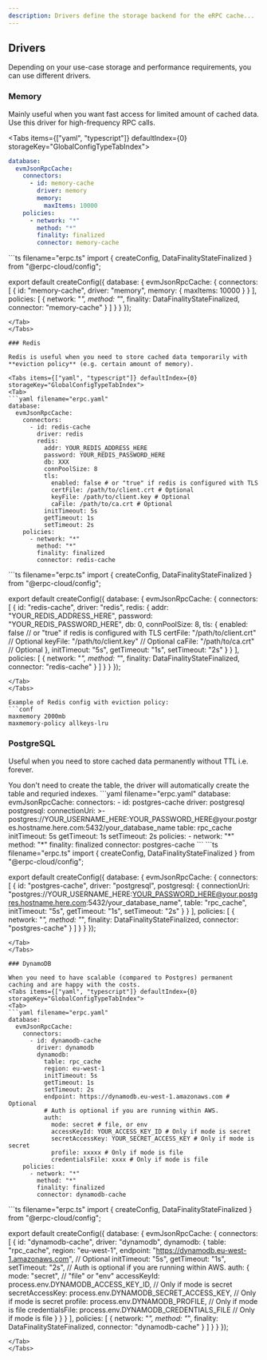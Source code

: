 ```yaml
---
description: Drivers define the storage backend for the eRPC cache...
---
```



## Drivers

Depending on your use-case storage and performance requirements, you can use different drivers.

### Memory

Mainly useful when you want fast access for limited amount of cached data. Use this driver for high-frequency RPC calls.

<Tabs items={["yaml", "typescript"]} defaultIndex={0} storageKey="GlobalConfigTypeTabIndex">
<Tab>
```yaml filename="erpc.yaml"
database:
  evmJsonRpcCache:
    connectors:
      - id: memory-cache
        driver: memory
        memory:
          maxItems: 10000
    policies:
      - network: "*"
        method: "*"
        finality: finalized
        connector: memory-cache
```
</Tab>
<Tab>
```ts filename="erpc.ts"
import { 
  createConfig,
  DataFinalityStateFinalized
} from "@erpc-cloud/config";

export default createConfig({
  database: {
    evmJsonRpcCache: {
      connectors: [
        {
          id: "memory-cache",
          driver: "memory", 
          memory: {
            maxItems: 10000
          }
        }
      ],
      policies: [
        {
          network: "*",
          method: "*",
          finality: DataFinalityStateFinalized,
          connector: "memory-cache"
        }
      ]
    }
  }
});
```
</Tab>
</Tabs>

### Redis

Redis is useful when you need to store cached data temporarily with **eviction policy** (e.g. certain amount of memory).

<Tabs items={["yaml", "typescript"]} defaultIndex={0} storageKey="GlobalConfigTypeTabIndex">
<Tab>
```yaml filename="erpc.yaml"
database:
  evmJsonRpcCache:
    connectors:
      - id: redis-cache
        driver: redis
        redis:
          addr: YOUR_REDIS_ADDRESS_HERE
          password: YOUR_REDIS_PASSWORD_HERE
          db: XXX
          connPoolSize: 8
          tls:
            enabled: false # or "true" if redis is configured with TLS
            certFile: /path/to/client.crt # Optional
            keyFile: /path/to/client.key # Optional
            caFile: /path/to/ca.crt # Optional
          initTimeout: 5s
          getTimeout: 1s
          setTimeout: 2s
    policies:
      - network: "*"
        method: "*"
        finality: finalized
        connector: redis-cache
```
</Tab>
<Tab>
```ts filename="erpc.ts"
import { 
  createConfig,
  DataFinalityStateFinalized
} from "@erpc-cloud/config";

export default createConfig({
  database: {
    evmJsonRpcCache: {
      connectors: [
        {
          id: "redis-cache",
          driver: "redis",
          redis: {
            addr: "YOUR_REDIS_ADDRESS_HERE",
            password: "YOUR_REDIS_PASSWORD_HERE",
            db: 0,
            connPoolSize: 8,
            tls: {
              enabled: false // or "true" if redis is configured with TLS
              certFile: "/path/to/client.crt" // Optional
              keyFile: "/path/to/client.key" // Optional
              caFile: "/path/to/ca.crt" // Optional
            },
            initTimeout: "5s",
            getTimeout: "1s",
            setTimeout: "2s"
          }
        }
      ],
      policies: [
        {
          network: "*",
          method: "*",
          finality: DataFinalityStateFinalized,
          connector: "redis-cache"
        }
      ]
    }
  }
});
```
</Tab>
</Tabs>

Example of Redis config with eviction policy:
```conf
maxmemory 2000mb
maxmemory-policy allkeys-lru
```

### PostgreSQL

Useful when you need to store cached data permanently without TTL i.e. forever.

<Callout type="info">
  You don't need to create the table, the driver will automatically create the
  table and requried indexes.
</Callout>
<Tabs items={["yaml", "typescript"]} defaultIndex={0} storageKey="GlobalConfigTypeTabIndex">
<Tab>
```yaml filename="erpc.yaml"
database:
  evmJsonRpcCache:
    connectors:
      - id: postgres-cache
        driver: postgresql
        postgresql:
          connectionUri: >-
            postgres://YOUR_USERNAME_HERE:YOUR_PASSWORD_HERE@your.postgres.hostname.here.com:5432/your_database_name
          table: rpc_cache
          initTimeout: 5s
          getTimeout: 1s
          setTimeout: 2s
    policies:
      - network: "*"
        method: "*"
        finality: finalized
        connector: postgres-cache
```
</Tab>
<Tab>
```ts filename="erpc.ts"
import { 
  createConfig,
  DataFinalityStateFinalized
} from "@erpc-cloud/config";

export default createConfig({
  database: {
    evmJsonRpcCache: {
      connectors: [
        {
          id: "postgres-cache",
          driver: "postgresql",
          postgresql: {
            connectionUri: "postgres://YOUR_USERNAME_HERE:YOUR_PASSWORD_HERE@your.postgres.hostname.here.com:5432/your_database_name",
            table: "rpc_cache",
            initTimeout: "5s",
            getTimeout: "1s",
            setTimeout: "2s"
          }
        }
      ],
      policies: [
        {
          network: "*",
          method: "*",
          finality: DataFinalityStateFinalized,
          connector: "postgres-cache"
        }
      ]
    }
  }
});
```
</Tab>
</Tabs>

### DynamoDB

When you need to have scalable (compared to Postgres) permanent caching and are happy with the costs.
<Tabs items={["yaml", "typescript"]} defaultIndex={0} storageKey="GlobalConfigTypeTabIndex">
<Tab>
```yaml filename="erpc.yaml"
database:
  evmJsonRpcCache:
    connectors:
      - id: dynamodb-cache
        driver: dynamodb
        dynamodb:
          table: rpc_cache
          region: eu-west-1
          initTimeout: 5s
          getTimeout: 1s
          setTimeout: 2s
          endpoint: https://dynamodb.eu-west-1.amazonaws.com # Optional
          # Auth is optional if you are running within AWS.
          auth:
            mode: secret # file, or env
            accessKeyId: YOUR_ACCESS_KEY_ID # Only if mode is secret
            secretAccessKey: YOUR_SECRET_ACCESS_KEY # Only if mode is secret
            profile: xxxxx # Only if mode is file
            credentialsFile: xxxx # Only if mode is file
    policies:
      - network: "*"
        method: "*"
        finality: finalized
        connector: dynamodb-cache
```
</Tab>
<Tab>
```ts filename="erpc.ts"
import { 
  createConfig,
  DataFinalityStateFinalized
} from "@erpc-cloud/config";

export default createConfig({
  database: {
    evmJsonRpcCache: {
      connectors: [
        {
          id: "dynamodb-cache",
          driver: "dynamodb",
          dynamodb: {
            table: "rpc_cache",
            region: "eu-west-1",
            endpoint: "https://dynamodb.eu-west-1.amazonaws.com", // Optional
            initTimeout: "5s",
            getTimeout: "1s",
            setTimeout: "2s",
            // Auth is optional if you are running within AWS.
            auth: {
              mode: "secret", // "file" or "env"
              accessKeyId: process.env.DYNAMODB_ACCESS_KEY_ID, // Only if mode is secret
              secretAccessKey: process.env.DYNAMODB_SECRET_ACCESS_KEY, // Only if mode is secret
              profile: process.env.DYNAMODB_PROFILE, // Only if mode is file
              credentialsFile: process.env.DYNAMODB_CREDENTIALS_FILE // Only if mode is file
            }
          }
        }
      ],
      policies: [
        {
          network: "*",
          method: "*",
          finality: DataFinalityStateFinalized,
          connector: "dynamodb-cache"
        }
      ]
    }
  }
});
```
</Tab>
</Tabs>
